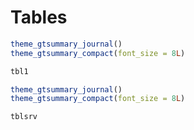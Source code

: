 # Tables

```r
theme_gtsummary_journal()
theme_gtsummary_compact(font_size = 8L)

tbl1
```

```r
theme_gtsummary_journal()
theme_gtsummary_compact(font_size = 8L)

tblsrv
```
